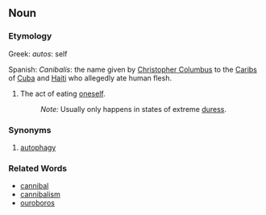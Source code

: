 ==Noun==

===Etymology===
Greek: ''autos'': self 

Spanish: ''Canibalis'': the name given by [[w:Christopher Columbus|Christopher Columbus]] to the [[w:Caribs|Caribs]] of [[w:Cuba|Cuba]] and [[w:Haiti|Haiti]] who allegedly ate human flesh.


#The act of eating [[oneself]].
#:''Note:'' Usually only happens in states of extreme [[duress]].

===Synonyms===
#[[autophagy]]

===Related Words===

*[[cannibal]]
*[[cannibalism]]
*[[ouroboros]]